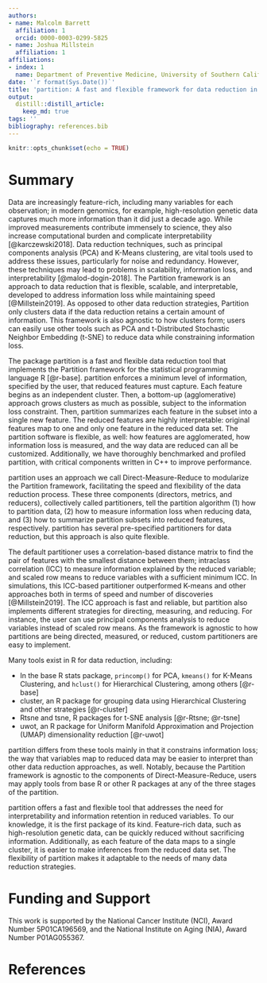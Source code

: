 ```yaml
---
authors:
- name: Malcolm Barrett
  affiliation: 1
  orcid: 0000-0003-0299-5825
- name: Joshua Millstein
  affiliation: 1
affiliations:
- index: 1
  name: Department of Preventive Medicine, University of Southern California
date: '`r format(Sys.Date())`'
title: 'partition: A fast and flexible framework for data reduction in R'
output:
  distill::distill_article:
    keep_md: true
tags: ''
bibliography: references.bib
---
```


```r
knitr::opts_chunk$set(echo = TRUE)
```

# Summary 

Data are increasingly feature-rich, including many variables for each observation; in modern genomics, for example, high-resolution genetic data captures much more information than it did just a decade ago. While improved measurements contribute immensely to science, they also increase computational burden and complicate interpretability [@karczewski2018]. Data reduction techniques, such as principal components analysis (PCA) and K-Means clustering, are vital tools used to address these issues, particularly for noise and redundancy. However, these techniques may lead to problems in scalability, information loss, and interpretability [@malod-dogin-2018]. The Partition framework is an approach to data reduction that is flexible, scalable, and interpretable, developed to address information loss while maintaining speed [@Millstein2019]. As opposed to other data reduction strategies, Partition only clusters data if the data reduction retains a certain amount of information. This framework is also agnostic to how clusters form; users can easily use other tools such as PCA and t-Distributed Stochastic Neighbor Embedding (t-SNE) to reduce data while constraining information loss.

The package partition is a fast and flexible data reduction tool that implements the Partition framework for the statistical programming language R [@r-base]. partition enforces a minimum level of information, specified by the user, that reduced features must capture. Each feature begins as an independent cluster. Then, a bottom-up (agglomerative) approach grows clusters as much as possible, subject to the information loss constraint. Then, partition summarizes each feature in the subset into a single new feature. The reduced features are highly interpretable: original features map to one and only one feature in the reduced data set. The partition software is flexible, as well: how features are agglomerated, how information loss is measured, and the way data are reduced can all be customized. Additionally, we have thoroughly benchmarked and profiled partition, with critical components written in C++ to improve performance.

partition uses an approach we call Direct-Measure-Reduce to modularize the Partition framework, facilitating the speed and flexibility of the data reduction process. These three components (directors, metrics, and reducers), collectively called partitioners, tell the partition algorithm (1) how to partition data, (2) how to measure information loss when reducing data, and (3) how to summarize partition subsets into reduced features, respectively. partition has several pre-specified partitioners for data reduction, but this approach is also quite flexible. 

The default partitioner uses a correlation-based distance matrix to find the pair of features with the smallest distance between them; intraclass correlation (ICC) to measure information explained by the reduced variable; and scaled row means to reduce variables with a sufficient minimum ICC. In simulations, this ICC-based partitioner outperformed K-means and other approaches both in terms of speed and number of discoveries [@Millstein2019]. The ICC approach is fast and reliable, but partition also implements different strategies for directing, measuring, and reducing. For instance, the user can use principal components analysis to reduce variables instead of scaled row means. As the framework is agnostic to how partitions are being directed, measured, or reduced, custom partitioners are easy to implement. 

Many tools exist in R for data reduction, including:

* In the base R stats package, `princomp()` for PCA, `kmeans()` for K-Means Clustering, and `hclust()` for Hierarchical Clustering, among others [@r-base]
* cluster, an R package for grouping data using Hierarchical Clustering and other strategies [@r-cluster]
* Rtsne and tsne, R packages for t-SNE analysis [@r-Rtsne; @r-tsne]
* uwot, an R package for Uniform Manifold Approximation and Projection (UMAP) dimensionality reduction [@r-uwot]

partition differs from these tools mainly in that it constrains information loss; the way that variables map to reduced data may be easier to interpret than other data reduction approaches, as well. Notably, because the Partition framework is agnostic to the components of Direct-Measure-Reduce, users may apply tools from base R or other R packages at any of the three stages of the partition. 

partition offers a fast and flexible tool that addresses the need for interpretability and information retention in reduced variables. To our knowledge, it is the first package of its kind. Feature-rich data, such as high-resolution genetic data, can be quickly reduced without sacrificing information. Additionally, as each feature of the data maps to a single cluster, it is easier to make inferences from the reduced data set. The flexibility of partition makes it adaptable to the needs of many data reduction strategies.

# Funding and Support

This work is supported by the National Cancer Institute (NCI), Award Number 5P01CA196569, and the National Institute on Aging (NIA), Award Number P01AG055367.

# References
